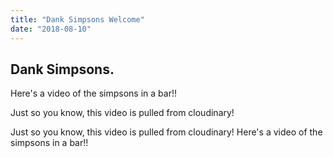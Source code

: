 ```yaml
---
title: "Dank Simpsons Welcome"
date: "2018-08-10"
---
```



## Dank Simpsons.

Here's a video of the simpsons in a bar!! 

<VideoPlayer
    publicID = "merry-christmas"
    title = "Little drummer boy"
    subtitle = "Pentatonix"
    muted
/>

Just so you know, this video is pulled from cloudinary!

Just so you know, this video is pulled from cloudinary!
Here's a video of the simpsons in a bar!! 

